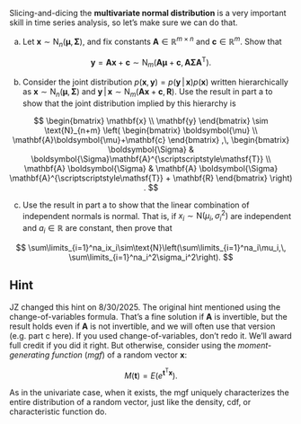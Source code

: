 Slicing-and-dicing the **multivariate normal distribution** is a very important skill in time series analysis, so let's make sure we can do that.

a. Let $\mathbf{x}\sim\text{N}_n(\boldsymbol{\mu},\,\boldsymbol{\Sigma})$, and fix constants $\mathbf{A}\in\mathbb{R}^{m\times n}$ and $\mathbf{c}\in\mathbb{R}^m$. Show that 

$$
\mathbf{y}
=
\mathbf{A}
\mathbf{x}
+
\mathbf{c}
\sim
\text{N}_m
\left(
\mathbf{A}
\boldsymbol{\mu}
+
\mathbf{c}
,\,
\mathbf{A}
\boldsymbol{\Sigma}
\mathbf{A}^{\scriptscriptstyle\mathsf{T}}
\right)
.
$$

b. Consider the joint distribution $p(\mathbf{x},\,\mathbf{y})=p(\mathbf{y}\,|\,\mathbf{x})p(\mathbf{x})$ written hierarchically as $\mathbf{x}\sim\text{N}_n(\boldsymbol{\mu},\,\boldsymbol{\Sigma})$ and $\mathbf{y}\,|\,\mathbf{x}\sim\text{N}_m(\mathbf{A}\mathbf{x}+\mathbf{c},\,\mathbf{R})$. Use the result in part a to show that the joint distribution implied by this hierarchy is

$$
\begin{bmatrix}
\mathbf{x}
\\
\mathbf{y}
\end{bmatrix}
\sim
\text{N}_{n+m}
\left(
\begin{bmatrix}
\boldsymbol{\mu}
\\
\mathbf{A}\boldsymbol{\mu}+\mathbf{c}
\end{bmatrix}
,\,
\begin{bmatrix}
\boldsymbol{\Sigma}
&
\boldsymbol{\Sigma}\mathbf{A}^{\scriptscriptstyle\mathsf{T}}
\\
\mathbf{A}
\boldsymbol{\Sigma}
&
\mathbf{A}
\boldsymbol{\Sigma}
\mathbf{A}^{\scriptscriptstyle\mathsf{T}} + \mathbf{R}
\end{bmatrix}
\right)
.
$$

c. Use the result in part a to show that the linear combination of independent normals is normal. That is, if $x_i\sim\text{N}(\mu_i,\,\sigma^2_i)$ are independent and $a_i\in\mathbb{R}$ are constant, then prove that

$$
\sum\limits_{i=1}^na_ix_i\sim\text{N}\left(\sum\limits_{i=1}^na_i\mu_i,\, \sum\limits_{i=1}^na_i^2\sigma_i^2\right).
$$




::: {.callout-tip collapse="true"}
## Hint

JZ changed this hint on 8/30/2025. The original hint mentioned using the change-of-variables formula. That's a fine solution if $\mathbf{A}$ is invertible, but the result holds even if $\mathbf{A}$ is not invertible, and we will often use that version (e.g. part c here). If you used change-of-variables, don't redo it. We'll award full credit if you did it right. But otherwise, consider using the *moment-generating function* (*mgf*) of a random vector $\mathbf{x}$:

$$
M(\mathbf{t})=E\left(e^{\mathbf{t}^{\scriptscriptstyle\mathsf{T}}\mathbf{x}}\right).
$$

As in the univariate case, when it exists, the mgf uniquely characterizes the entire distribution of a random vector, just like the density, cdf, or characteristic function do.
:::
